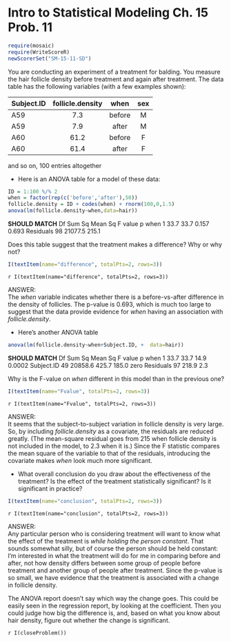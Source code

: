 Intro to Statistical Modeling Ch. 15 Prob. 11
========================================================
```r
require(mosaic)
require(WriteScoreR)
newScorerSet("SM-15-11-SD")
```
You are conducting an experiment of a treatment for balding.  You measure the hair follicle density before treatment and again after treatment.  The data table has the following variables (with a few examples shown):

Subject.ID | follicle.density | when | sex 
|:---|:---:|:----:|:---:|
A59 | 7.3 | before | M 
A59 | 7.9 | after | M 
A60 | 61.2 | before | F 
A60 | 61.4 | after | F 
and so on, 100 entries altogether 

* Here is an ANOVA table for a model of these data:

```r
ID = 1:100 %/% 2
when = factor(rep(c('before','after'),50))
follicle.density = ID + codes(when) + rnorm(100,0,1.5)
anova(lm(follicle.density~when,data=hair))
```
**SHOULD MATCH**
Df  Sum Sq Mean Sq F value  p
when         1    33.7   33.7  0.157 0.693
Residuals   98 21077.5  215.1

Does this table suggest that the treatment makes a difference?  Why or why not?
```r
I(textItem(name="difference", totalPts=2, rows=3))
```
`r I(textItem(name="difference", totalPts=2, rows=3))`

<aside>
ANSWER:   
The *when* variable indicates whether there is a before-vs-after difference in the density of follicles.  The p-value is 0.693, which is much too large to suggest that the data provide evidence for *when* having an association with *follicle.density*.
</aside>


* Here's another ANOVA table
```r
anova(lm(follicle.density~when+Subject.ID, +  data=hair))
```
**SHOULD MATCH**
Df  Sum Sq Mean Sq  F value p
when        1    33.7   33.7  14.9  0.0002
Subject.ID 49 20858.6  425.7 185.0  zero
Residuals  97   218.9    2.3

Why is the F-value on *when* different in this model than in the previous one?
```r
I(textItem(name="Fvalue", totalPts=2, rows=3))
```
`r I(textItem(name="Fvalue", totalPts=2, rows=3))`

<aside>
ANSWER:   
It seems that the subject-to-subject variation in follicle density is very large.  So, by including *follicle.density* as a covariate, the residuals are reduced greatly.  (The mean-square residual goes from 215 when follicle density is not included in the model, to 2.3 when it is.)  Since the F statistic compares the mean square of the variable to that of the residuals, introducing the covariate makes *when* look much more significant.
</aside>

* What overall conclusion do you draw about the effectiveness of the treatment?  Is the effect of the treatment statistically significant?  Is it significant in practice?
```r
I(textItem(name="conclusion", totalPts=2, rows=3))
```
`r I(textItem(name="conclusion", totalPts=2, rows=3))`

<aside>
ANSWER:    
Any particular person who is considering treatment will want to know what the effect of the treatment is *while holding the person constant*.  That sounds somewhat silly, but of course the person should be held constant: I'm interested in what the treatment will do for me in comparing before and after, not how density differs between some group of people before treatment and another group of people after treatment.  Since the p-value is so small, we have evidence that
the treatment is associated with a change in follicle density.

The ANOVA report doesn't say which way the change goes.  This could be easily seen in the regression report, by looking at the coefficient. Then you could judge how big the difference is, and, based on what you know about hair density, figure out whether the change is significant.
</aside>

`r I(closeProblem())`